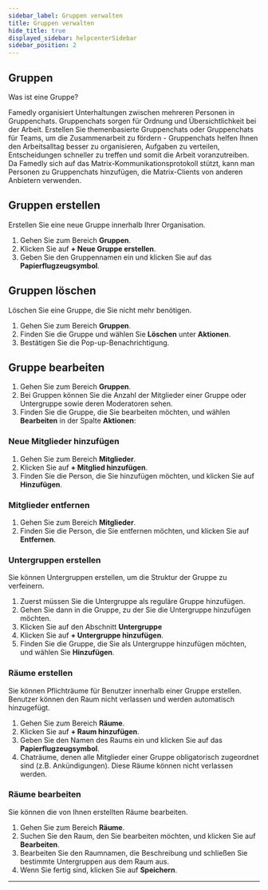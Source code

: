 ```yaml
---
sidebar_label: Gruppen verwalten
title: Gruppen verwalten
hide_title: true
displayed_sidebar: helpcenterSidebar
sidebar_position: 2
---
```



<div class="hero hero--primary">
  <div class="container">
    <h2 class="hero__title">Gruppen</h2>
    <p class="hero__subtitle">Was ist eine Gruppe?</p>
    <p>Famedly organisiert Unterhaltungen zwischen mehreren Personen in Gruppenchats. Gruppenchats sorgen für Ordnung und Übersichtlichkeit bei der Arbeit. Erstellen Sie themenbasierte Gruppenchats oder Gruppenchats für Teams, um die Zusammenarbeit zu fördern - Gruppenchats helfen Ihnen den Arbeitsalltag besser zu organisieren, Aufgaben zu verteilen, Entscheidungen schneller zu treffen und somit die Arbeit voranzutreiben. Da Famedly sich auf das Matrix-Kommunikationsprotokoll stützt, kann man Personen zu Gruppenchats hinzufügen, die Matrix-Clients von anderen Anbietern verwenden.</p>
  </div>
</div>

## Gruppen erstellen

Erstellen Sie eine neue Gruppe innerhalb Ihrer Organisation.

<Tabs>
  <TabItem value="desktop" label="Desktop" default>
  <ol>
    <li>Gehen Sie zum Bereich <b>Gruppen</b>.</li>
    <li>Klicken Sie auf <b>+ Neue Gruppe erstellen</b>.</li>
    <li>Geben Sie den Gruppennamen ein und klicken Sie auf das <b>Papierflugzeugsymbol</b>.</li>
  </ol>
  </TabItem>
</Tabs>

## Gruppen löschen

Löschen Sie eine Gruppe, die Sie nicht mehr benötigen.

<Tabs>
  <TabItem value="desktop" label="Desktop" default>
  <ol>
    <li>Gehen Sie zum Bereich <b>Gruppen</b>.</li>
    <li>Finden Sie die Gruppe und wählen Sie <b>Löschen</b> unter <b>Aktionen</b>.</li>
    <li>Bestätigen Sie die Pop-up-Benachrichtigung.</li>
  </ol>
  </TabItem>
</Tabs>

## Gruppe bearbeiten

<Tabs>
  <TabItem value="desktop" label="Desktop" default>
  <ol>
    <li>Gehen Sie zum Bereich <b>Gruppen</b>.</li>
    <li>Bei Gruppen können Sie die Anzahl der Mitglieder einer Gruppe oder Untergruppe sowie deren Moderatoren sehen.</li>
    <li>Finden Sie die Gruppe, die Sie bearbeiten möchten, und wählen <b>Bearbeiten</b> in der Spalte <b>Aktionen</b>:</li>
  </ol>
  </TabItem>
</Tabs>

### Neue Mitglieder hinzufügen

<Tabs>
  <TabItem value="desktop" label="Desktop" default>
  <ol>
    <li>Gehen Sie zum Bereich <b>Mitglieder</b>.</li>
    <li>Klicken Sie auf <b>+ Mitglied hinzufügen</b>.</li>
    <li>Finden Sie die Person, die Sie hinzufügen möchten, und klicken Sie auf <b>Hinzufügen</b>.</li>
  </ol>
  </TabItem>
</Tabs>

### Mitglieder entfernen

<Tabs>
  <TabItem value="desktop" label="Desktop" default>
  <ol>
    <li>Gehen Sie zum Bereich <b>Mitglieder</b>.</li>
    <li>Finden Sie die Person, die Sie entfernen möchten, und klicken Sie auf <b>Entfernen</b>.</li>
  </ol>
  </TabItem>
</Tabs>

### Untergruppen erstellen

Sie können Untergruppen erstellen, um die Struktur der Gruppe zu verfeinern.

<Tabs>
  <TabItem value="desktop" label="Desktop" default>
  <ol>
    <li>Zuerst müssen Sie die Untergruppe als reguläre Gruppe hinzufügen.</li>
    <li>Gehen Sie dann in die Gruppe, zu der Sie die Untergruppe hinzufügen möchten.</li>
    <li>Klicken Sie auf den Abschnitt <b>Untergruppe</b></li>
    <li>Klicken Sie auf <b>+ Untergruppe hinzufügen</b>.</li>
    <li>Finden Sie die Gruppe, die Sie als Untergruppe hinzufügen möchten, und wählen Sie <b>Hinzufügen</b>.</li>
  </ol>
  </TabItem>
</Tabs>

### Räume erstellen

Sie können Pflichträume für Benutzer innerhalb einer Gruppe erstellen. Benutzer können den Raum nicht verlassen und werden automatisch hinzugefügt.

<Tabs>
  <TabItem value="desktop" label="Desktop" default>
  <ol>
    <li>Gehen Sie zum Bereich <b>Räume</b>.</li>
    <li>Klicken Sie auf <b>+ Raum hinzufügen</b>.</li>
    <li>Geben Sie den Namen des Raums ein und klicken Sie auf das <b>Papierflugzeugsymbol</b>.</li>
    <li>Chaträume, denen alle Mitglieder einer Gruppe obligatorisch zugeordnet sind (z.B. Ankündigungen). Diese Räume können nicht verlassen werden.</li>
  </ol>
  </TabItem>
</Tabs>

### Räume bearbeiten

Sie können die von Ihnen erstellten Räume bearbeiten.

<Tabs>
  <TabItem value="desktop" label="Desktop" default>
  <ol>
    <li>Gehen Sie zum Bereich <b>Räume</b>.</li>
    <li>Suchen Sie den Raum, den Sie bearbeiten möchten, und klicken Sie auf <b>Bearbeiten</b>.</li>
    <li>Bearbeiten Sie den Raumnamen, die Beschreibung und schließen Sie bestimmte Untergruppen aus dem Raum aus.</li>
    <li>Wenn Sie fertig sind, klicken Sie auf <b>Speichern</b>.</li>
  </ol>
  </TabItem>
</Tabs>

* * *
